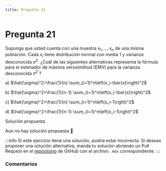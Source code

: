 ```yaml
---
title: Pregunta 21
---
```



# Pregunta 21

Suponga que usted cuenta con una muestra $x_1, \ldots, x_n$ de una misma población. Cada $x_i$ tiene distribución normal con media 1 y varianza desconocida $\sigma^2$.
¿Cuál de las siguientes alternativas representa la fórmula para el estimador de máxima verosimilitud (EMV) para la varianza desconocida $\sigma^2$ ?

a) $\hat{\sigma}^2=\frac{1}{n} \sum_{i=1}^n\left(x_i-\bar{x}\right)^2$

b) $\hat{\sigma}^2=\frac{1}{n-1} \sum_{i=1}^n\left(x_i-\bar{x}\right)^2$

c) $\hat{\sigma}^2=\frac{1}{n} \sum_{i=1}^n\left(x_i-1\right)^2$

d) $\hat{\sigma}^2=\frac{1}{n-1} \sum_{i=1}^n\left(x_i-1\right)^2$

<MDXDetails>
<summary>Solución propuesta</summary>

Aún no hay solución propuesta 🥲

:::info 
Si este ejercicio tiene una solución, podría estar incorrecta. Si deseas proponer una solución alternativa, manda tu solución abriendo
un Pull Request en el [repositorio](https://github.com/crow-rojas/apuntes-fundamentals/pulls) de GitHub con el archivo
`.mdx` correspondiente. 
:::

</MDXDetails>

### Comentarios

<Disqus
  url="https://crow-rojas.github.io/apuntes-fundamentals/docs/mathematics/probability-and-statistics/exercises/2018-2/p21"
  identifier="docs/mathematics/probability-and-statistics/exercises/2018-2/p21"
  title="2018-2 Probabilidades y Estadística - Pregunta 21"
/>
